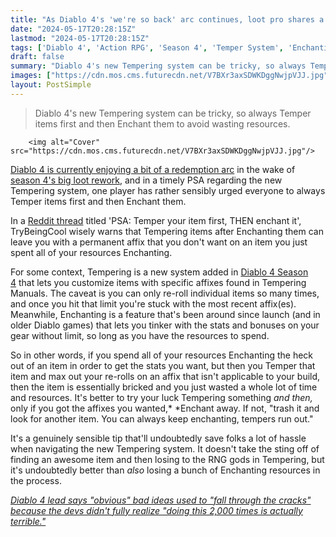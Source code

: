 ```yaml
---
title: "As Diablo 4's 'we're so back' arc continues, loot pro shares a key season 4 PSA: Enchant first, Temper later"
date: "2024-05-17T20:28:15Z"
lastmod: "2024-05-17T20:28:15Z"
tags: ['Diablo 4', 'Action RPG', 'Season 4', 'Temper System', 'Enchanting', 'RPG']
draft: false
summary: "Diablo 4's new Tempering system can be tricky, so always Temper items first and then Enchant them to avoid wasting resources."
images: ["https://cdn.mos.cms.futurecdn.net/V7BXr3axSDWKDggNwjpVJJ.jpg"]
layout: PostSimple
---
```

> Diablo 4's new Tempering system can be tricky, so always Temper items first and then Enchant them to avoid wasting resources.


        <img alt="Cover" src="https://cdn.mos.cms.futurecdn.net/V7BXr3axSDWKDggNwjpVJJ.jpg"/>
        
[Diablo 4 is currently enjoying a bit of a redemption arc](https://www.gamesradar.com/games/action-rpg/this-is-diablo-4-as-it-should-have-originally-been-released-blizzards-action-rpg-continues-its-very-uneven-trajectory-with-huge-praise-for-season-4/) in the wake of [season 4's big loot rework](https://www.gamesradar.com/games/diablo/diablo-4s-new-item-upgrade-is-good-news-for-more-than-just-your-season-4-characters-things-that-were-just-ok-in-previous-seasons-are-now-insanely-powerful/), and in a timely PSA regarding the new Tempering system, one player has rather sensibly urged everyone to always Temper items first and then Enchant them.

In a [Reddit thread](https://www.reddit.com/r/diablo4/comments/1ctymba/psa_temper_your_item_first_then_enchant_it/) titled 'PSA: Temper your item first, THEN enchant it', TryBeingCool wisely warns that Tempering items after Enchanting them can leave you with a permanent affix that you don't want on an item you just spent all of your resources Enchanting.

For some context, Tempering is a new system added in [Diablo 4 Season 4](https://www.gamesradar.com/diablo-4-season-4/) that lets you customize items with specific affixes found in Tempering Manuals. The caveat is you can only re-roll individual items so many times, and once you hit that limit you're stuck with the most recent affix(es). Meanwhile, Enchanting is a feature that's been around since launch (and in older Diablo games) that lets you tinker with the stats and bonuses on your gear without limit, so long as you have the resources to spend.

So in other words, if you spend all of your resources Enchanting the heck out of an item in order to get the stats you want, but then you Temper that item and max out your re-rolls on an affix that isn't applicable to your build, then the item is essentially bricked and you just wasted a whole lot of time and resources. It's better to try your luck Tempering something *and then,* only if you got the affixes you wanted,* *Enchant away. If not, "trash it and look for another item. You can always keep enchanting, tempers run out." 

It's a genuinely sensible tip that'll undoubtedly save folks a lot of hassle when navigating the new Tempering system. It doesn't take the sting off of finding an awesome item and then losing to the RNG gods in Tempering, but it's undoubtedly better than *also* losing a bunch of Enchanting resources in the process.

[<em>Diablo 4 lead says "obvious" bad ideas used to "fall through the cracks" because the devs didn't fully realize "doing this 2,000 times is actually terrible."</em>](https://www.gamesradar.com/games/diablo/diablo-4-lead-says-obvious-bad-ideas-used-to-fall-through-the-cracks-because-the-devs-didnt-fully-realize-doing-this-2000-times-is-actually-terrible/)
        